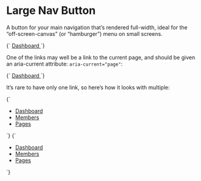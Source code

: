 
<Meta title="Atoms/Button--nav-large" />

# Large Nav Button

A button for your main navigation that’s rendered full-width, ideal for the “off-screen-canvas” (or “hamburger”) menu on small screens.

<Canvas>
  <Story name="Button--nav-large">
    {`
      <a href="/" class="o-button o-button--nav-large">
        Dashboard
      </a>
    `}
  </Story>
</Canvas>


One of the links may well be a link to the current page, and should be given an aria-current attribute: `aria-current="page"`:

<Canvas>
  <Story name="Button--nav-large [aria-current]">
    {`
      <a href="/" class="o-button o-button--nav-large" aria-current="page">
        Dashboard
      </a>
    `}
  </Story>
</Canvas>

It’s rare to have only one link, so here’s how it looks with multiple:

<Canvas isColumn>
  <Story name="Button--nav-large list">
    {`
      <ul class="u-list-reset l-flex l-flex--col">
        <li class="u-margin-s--bottom">
          <a href="/" class="o-button o-button--nav-large">
            Dashboard
          </a>
        </li>
        <li class="u-margin-s--bottom">
          <a href="/" class="o-button o-button--nav-large">
            Members
          </a>
        </li>
        <li class="u-margin-s--bottom">
          <a href="/" class="o-button o-button--nav-large">
            Pages
          </a>
        </li>
      </ul>
    `}
  </Story>
  <Story name="Button--nav-large list current page">
    {`
      <ul class="u-list-reset l-flex l-flex--col">
        <li class="u-margin-s--bottom">
          <a href="/" class="o-button o-button--nav-large" aria-current="page">
            Dashboard
          </a>
        </li>
        <li class="u-margin-s--bottom">
          <a href="/" class="o-button o-button--nav-large">
            Members
          </a>
        </li>
        <li class="u-margin-s--bottom">
          <a href="/" class="o-button o-button--nav-large">
            Pages
          </a>
        </li>
      </ul>
    `}
  </Story>
</Canvas>
